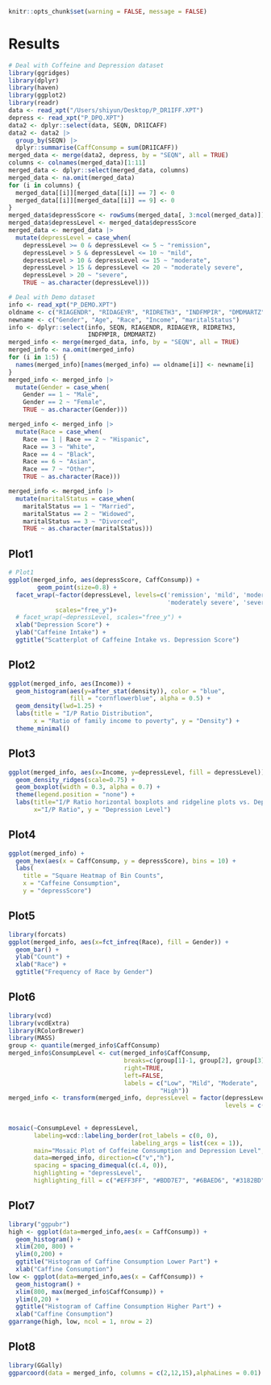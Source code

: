 ```r
knitr::opts_chunk$set(warning = FALSE, message = FALSE) 
```
# Results
```r
# Deal with Coffeine and Depression dataset
library(ggridges)
library(dplyr)
library(haven)
library(ggplot2)
library(readr)
data <- read_xpt("/Users/shiyun/Desktop/P_DR1IFF.XPT")
depress <- read_xpt("P_DPQ.XPT")
data2 <- dplyr::select(data, SEQN, DR1ICAFF)
data2 <- data2 |>
  group_by(SEQN) |>
  dplyr::summarise(CaffConsump = sum(DR1ICAFF))
merged_data <- merge(data2, depress, by = "SEQN", all = TRUE)
columns <- colnames(merged_data)[1:11]
merged_data <- dplyr::select(merged_data, columns)
merged_data <- na.omit(merged_data)
for (i in columns) {
  merged_data[[i]][merged_data[[i]] == 7] <- 0
  merged_data[[i]][merged_data[[i]] == 9] <- 0
}
merged_data$depressScore <- rowSums(merged_data[, 3:ncol(merged_data)])
merged_data$depressLevel <- merged_data$depressScore
merged_data <- merged_data |>
  mutate(depressLevel = case_when(
    depressLevel >= 0 & depressLevel <= 5 ~ "remission",
    depressLevel > 5 & depressLevel <= 10 ~ "mild",
    depressLevel > 10 & depressLevel <= 15 ~ "moderate",
    depressLevel > 15 & depressLevel <= 20 ~ "moderately severe",
    depressLevel > 20 ~ "severe",
    TRUE ~ as.character(depressLevel)))
```

```r
# Deal with Demo dataset
info <- read_xpt("P_DEMO.XPT")
oldname <- c("RIAGENDR", "RIDAGEYR", "RIDRETH3", "INDFMPIR", "DMDMARTZ")
newname <- c("Gender", "Age", "Race", "Income", "maritalStatus")
info <- dplyr::select(info, SEQN, RIAGENDR, RIDAGEYR, RIDRETH3,
                      INDFMPIR, DMDMARTZ)
merged_info <- merge(merged_data, info, by = "SEQN", all = TRUE)
merged_info <- na.omit(merged_info)
for (i in 1:5) {
  names(merged_info)[names(merged_info) == oldname[i]] <- newname[i]
}
merged_info <- merged_info |>
  mutate(Gender = case_when(
    Gender == 1 ~ "Male",
    Gender == 2 ~ "Female",
    TRUE ~ as.character(Gender)))

merged_info <- merged_info |>
  mutate(Race = case_when(
    Race == 1 | Race == 2 ~ "Hispanic",
    Race == 3 ~ "White",
    Race == 4 ~ "Black",
    Race == 6 ~ "Asian",
    Race == 7 ~ "Other",
    TRUE ~ as.character(Race)))

merged_info <- merged_info |>
  mutate(maritalStatus = case_when(
    maritalStatus == 1 ~ "Married",
    maritalStatus == 2 ~ "Widowed",
    maritalStatus == 3 ~ "Divorced",
    TRUE ~ as.character(maritalStatus)))
```

## Plot1
```r
# Plot1
ggplot(merged_info, aes(depressScore, CaffConsump)) +
        geom_point(size=0.8) +
  facet_wrap(~factor(depressLevel, levels=c('remission', 'mild', 'moderate',
                                            'moderately severe', 'severe')),
             scales="free_y")+
  # facet_wrap(~depressLevel, scales="free_y") +
  xlab("Depression Score") +
  ylab("Caffeine Intake") +
  ggtitle("Scatterplot of Caffeine Intake vs. Depression Score")
```
## Plot2
```r
ggplot(merged_info, aes(Income)) +
  geom_histogram(aes(y=after_stat(density)), color = "blue", 
                 fill = "cornflowerblue", alpha = 0.5) +
  geom_density(lwd=1.25) +
  labs(title = "I/P Ratio Distribution",
       x = "Ratio of family income to poverty", y = "Density") +
  theme_minimal()
```
## Plot3
```r
ggplot(merged_info, aes(x=Income, y=depressLevel, fill = depressLevel)) + 
  geom_density_ridges(scale=0.75) +
  geom_boxplot(width = 0.3, alpha = 0.7) +
  theme(legend.position = "none") +
  labs(title="I/P Ratio horizontal boxplots and ridgeline plots vs. Depression Level",
       x="I/P Ratio", y = "Depression Level")
```
## Plot4
```r
ggplot(merged_info) +
  geom_hex(aes(x = CaffConsump, y = depressScore), bins = 10) +
  labs(
    title = "Square Heatmap of Bin Counts",
    x = "Caffeine Consumption",
    y = "depressScore")
```
## Plot5
```r
library(forcats)
ggplot(merged_info, aes(x=fct_infreq(Race), fill = Gender)) + 
  geom_bar() +
  ylab("Count") +
  xlab("Race") +
  ggtitle("Frequency of Race by Gender")
```
## Plot6
```r
library(vcd)
library(vcdExtra)
library(RColorBrewer)
library(MASS)
group <- quantile(merged_info$CaffConsump)
merged_info$ConsumpLevel <- cut(merged_info$CaffConsump,
                                breaks=c(group[1]-1, group[2], group[3], group[4], group[5]),
                                right=TRUE,
                                left=FALSE,
                                labels = c("Low", "Mild", "Moderate",
                                          "High"))
merged_info <- transform(merged_info, depressLevel = factor(depressLevel, 
                                                            levels = c("remission", "mild", 
                                                                       "moderate", "moderately severe",
                                                                       "severe")))
mosaic(~ConsumpLevel + depressLevel,
       labeling=vcd::labeling_border(rot_labels = c(0, 0),
                                  labeling_args = list(cex = 1)),
       main="Mosaic Plot of Coffeine Consumption and Depression Level",
       data=merged_info, direction=c("v","h"),
       spacing = spacing_dimequal(c(.4, 0)),
       highlighting = "depressLevel",
       highlighting_fill = c("#EFF3FF", "#BDD7E7", "#6BAED6", "#3182BD", "#08519C"))
```
## Plot7
```r
library("ggpubr")
high <- ggplot(data=merged_info,aes(x = CaffConsump)) +
  geom_histogram() +
  xlim(200, 800) +
  ylim(0,200) +
  ggtitle("Histogram of Caffine Consumption Lower Part") +
  xlab("Caffine Consumption")
low <- ggplot(data=merged_info,aes(x = CaffConsump)) +
  geom_histogram() +
  xlim(800, max(merged_info$CaffConsump)) +
  ylim(0,20) +
  ggtitle("Histogram of Caffine Consumption Higher Part") +
  xlab("Caffine Consumption")
ggarrange(high, low, ncol = 1, nrow = 2)
```
## Plot8
```r
library(GGally)
ggparcoord(data = merged_info, columns = c(2,12,15),alphaLines = 0.01) + ggtitle('Parallel Coordinates Plot')
```
